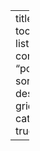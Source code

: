 ---
title: "Insights"
toc: false
listing: 
  contents: 
    - "posts/*.qmd"
  sort: "date desc"
  type: grid
  categories: true
  
---